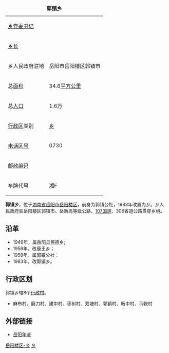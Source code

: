 {| border="1" cellpadding="4" cellspacing="0" align="right" width="280" style="margin: 0 0 1em 1em; background: #ffffff; border: 1px #aaaaaa solid; border-collapse: collapse; font-size: 90%;"
|-----
|+'''郭镇乡'''
|-----
|[[乡党委书记|乡党委书记]]|| 
|-----
|[[乡长|乡长]]|| 
|-----
| 乡人民政府驻地 || 岳阳市岳阳楼区郭镇市
|-----
| 总[[面积|面积]]
| 34.6[[平方公里|平方公里]]              
|-----
| 总[[人口|人口]]
| 1.6万
|-----
| [[中国行政区|行政区]]类别 || [[乡|乡]]
|-----
| [[电话区号|电话区号]]
| 0730
|-----
|[[邮政编码|邮政编码]] || 
|-----
|车牌代号|| 湘F
|}

'''郭镇乡'''，位于[[湖南省|湖南省]][[岳阳市|岳阳市]][[岳阳楼区|岳阳楼区]]，前身为郭镇公社，1983年改置为乡。乡人民政府驻岳阳楼区郭镇市。岳新高等级公路、[[107国道|107国道]]、306省道公路贯穿乡境。

==沿革==
*1949年，属岳阳县民德乡;
*1956年，改康王乡；
*1958年，属郭镇公社；
*1983年，改郭镇乡。

==行政区划==
郭镇乡辖8个[[行政村|行政村]]。
*麻布村、磨刀村、建中村、枣树村、双塘村、郭镇村、畈中村、马鞍村

==外部链接==
*[https://archive.is/20121129053831/http://www.yysqw.gov.cn/Html/10/5/36/0/ 岳阳年鉴]

{{湖南小作品}}
{{岳阳市岳阳楼区行政区划}}

[[Category:岳阳乡镇|岳阳楼区-乡]]
[[Category:岳阳楼区行政区划|乡]]